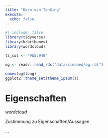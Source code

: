 ```yaml
---
title: "Kern von TenSing"
execute:
  echo: false
---
```


```r
#| include: false
library(tidyverse)
library(hrbrthemes)
library(wordcloud)

ts_col <- "#b5c948"

og <- readr::read_rds("data/cleaned/og.rds")

names(og$long)
ggplot2::theme_set(theme_ipsum())
```


# Eigenschaften 

_wordcloud_

Zustimmung zu Eigenschaften/Aussagen

...

